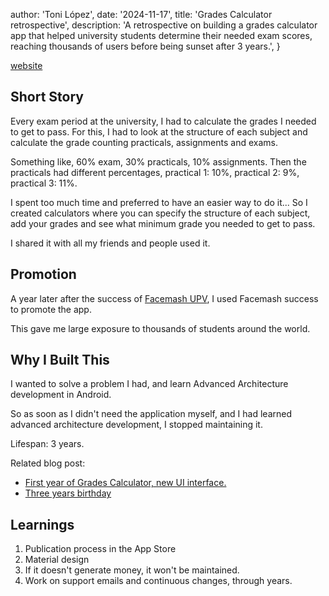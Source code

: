 
  author: 'Toni López',
  date: '2024-11-17',
  title: 'Grades Calculator retrospective',
  description:
    'A retrospective on building a grades calculator app that helped university students determine their needed exam scores, reaching thousands of users before being sunset after 3 years.',
}


[website][4]

## Short Story
Every exam period at the university, I had to calculate the grades I needed to get to pass. For this, I had to look at the structure of each subject and calculate the grade counting practicals, assignments and exams.

Something like, 60% exam, 30% practicals, 10% assignments.
Then the practicals had different percentages, practical 1: 10%, practical 2: 9%, practical 3: 11%.

I spent too much time and preferred to have an easier way to do it... So I created calculators where you can specify the structure of each subject, add your grades and see what minimum grade you needed to get to pass.

I shared it with all my friends and people used it.

## Promotion
A year later after the success of [Facemash UPV][1], I used Facemash success to promote the app.

This gave me large exposure to thousands of students around the world.

## Why I Built This
I wanted to solve a problem I had, and learn Advanced Architecture development in Android.

So as soon as I didn't need the application myself, and I had learned advanced architecture development, I stopped maintaining it.

Lifespan: 3 years.

Related blog post: 
* [First year of Grades Calculator, new UI interface.][2]
* [Three years birthday][3]

## Learnings
1. Publication process in the App Store
2. Material design
3. If it doesn't generate money, it won't be maintained.
4. Work on support emails and continuous changes, through years.

[1]: https://www.tonilopezmr.com/articles/facemash-upv
[2]: https://www.tonilopezmr.com/articles/nueva-version-de-calculanotas-nueva-interfaz
[3]: https://www.tonilopezmr.com/articles/calcula-notas-cumple-3-anyos
[4]: https://old.tonilopezmr.com/calculanotas/